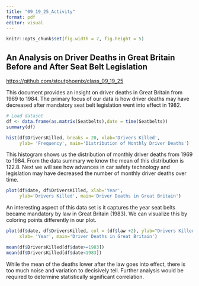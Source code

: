 ```yaml
---
title: "09_19_25_Activity"
format: pdf
editor: visual
---
```


```r
knitr::opts_chunk$set(fig.width = 7, fig.height = 5)
```

## An Analysis on Driver Deaths in Great Britain Before and After Seat Belt Legislation

<https://github.com/stoutphoenix/class_09_19_25>

This document provides an insight on driver deaths in Great Britain from 1969 to 1984. The primary focus of our data is how driver deaths may have decreased after mandatory seat belt legislation went into effect in 1982.

```r
# Load dataset
df <- data.frame(as.matrix(Seatbelts),date = time(Seatbelts))
summary(df)
```

```r
hist(df$DriversKilled, breaks = 20, xlab='Drivers Killed',
     ylab= 'Frequency', main='Distribution of Monthly Driver Deaths')
```

This histogram shows us the distribution of monthly driver deaths from 1969 to 1984. From the data summary we know the mean of this distribution is 122.8. Next we will see how advances in car safety technology and legislation may have decreased the number of monthly driver deaths over time.

```r
plot(df$date, df$DriversKilled, xlab='Year',
     ylab='Drivers Killed', main='Driver Deaths in Great Britain')
```

An interesting aspect of this data set is it captures the year seat belts became mandatory by law in Great Britain (1983). We can visualize this by coloring points differently in our plot.

```r
plot(df$date, df$DriversKilled, col = (df$law +2), ylab="Drivers Killed",
     xlab= 'Year', main='Driver Deaths in Great Britain')
```

```r
mean(df$DriversKilled[df$date>=1983])
mean(df$DriversKilled[df$date<1983])
```

While the mean of the deaths lower after the law goes into effect, there is too much noise and variation to decisively tell. Further analysis would be required to determine statistically significant correlation.
